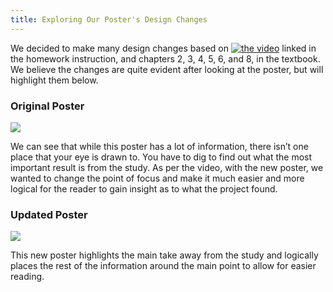 ```yaml
---
title: Exploring Our Poster's Design Changes
---
```


We decided to make many design changes based on [![the video](https://www.youtube.com/watch?v=1RwJbhkCA58)](https://www.youtube.com/watch?v=1RwJbhkCA58) linked in the homework instruction, and chapters 2, 3, 4, 5, 6, and 8, in the textbook. We believe the changes are quite evident after looking at the poster, but will highlight them below.

### Original Poster

![](media/original_poster.png)

We can see that while this poster has a lot of information, there isn't one place that your eye is drawn to. You have to dig to find out what the most important result is from the study. As per the video, with the new poster, we wanted to change the point of focus and make it much easier and more logical for the reader to gain insight as to what the project found.

### Updated Poster

![](media/poster.png)

This new poster highlights the main take away from the study and logically places the rest of the information around the main point to allow for easier reading.
